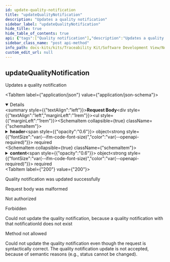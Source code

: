 ```yaml
---
id: update-quality-notification
title: "updateQualityNotification"
description: "Updates a quality notification"
sidebar_label: "updateQualityNotification"
hide_title: true
hide_table_of_contents: true
api: {"tags":["Quality notification"],"description":"Updates a quality notification","operationId":"updateQualityNotification","requestBody":{"content":{"application/json":{"schema":{"required":["header","content"],"type":"object","properties":{"header":{"type":"object","required":["messageId","context","sendDateTime","senderBpn","recipientBpn","version"],"properties":{"messageId":{"type":"string","format":"uuid","example":"a7954026-3aff-4b6c-92bf-04671ef2fa46","description":"Unique ID identifying the message. The purpose of the ID is to uniquely identify a single message, therefore it MUST not be reused."},"context":{"type":"string","enum":["TRACE-QM-Investigation:1.0.0","TRACE-QM-Alert:1.0.0"],"example":"TRACE-QM-Investigation:1.0.0","description":"The context defines the type of quality notification. The context is chosen by the initiator of a quality notification. The QM-Investigation describes a quality issue top-down when it's sent towards the supplier. The QM-Alert describes a quality issue bottom-up when it's sent towards the customer.\n\nTRACE-QM-Investigation:1.0.0\n\nA quality investigation is used to try and technically narrow down the cause of a suspected problem with a serialized part / batch. To achieve this, a customer who has purchased serialized parts/ batches can request his supplier to investigate the affected serialized parts / batches regarding the suspected problem.\n\nTRACE-QM-Alert:1.0.0\n\nA quality alert is sent by a supplier to a customer and describes identified quality issue(s) in one or more serialized parts/ batches delivered to that customer. Thus, the quality alert - besides other information - contains a list of the affected serialized parts/ batches and a description of the quality issue(s). In the worst case the quality alert can result in a recall of the affected serialized parts/ batches.\n\nThe value MUST consist of two parts -- an identifier of the context (e.g. business domain, etc.) followed by a version number. Both the identifier and the version number MUST correspond to the content of the message. Versioning only refers to major versions in both default and fallback cases. Note -- The version of the message's header is specified in the version field."},"sendDateTime":{"type":"string","format":"date-time","example":"2022-07-28T14:41:13.214Z","description":"Time zone-aware timestamp holding the date and the time the message was sent by the sending party. The value MUST be formatted according to the ISO 8601 standard."},"senderBpn":{"type":"string","example":"BPNL00000003BW3S","description":"The business partner number (BPN) of the sender. It is set by the initiator (i.e., sender) of the notification."},"recipientBpn":{"type":"string","example":"BPNL00000003BV4H","description":"The business partner number (BPN) of the receiver. It is set by the initiator (i.e., sender) of the notification."},"expectedResponseBy":{"type":"string","format":"date-time","example":"2022-08-28T14:41:13.214Z","description":"Time zone-aware timestamp holding the date and the time by which the sending party expects a certain type of response from the receiving party.The meaning and interpretation of the field's value are context-bound and MUST therefore be defined by any business domain or platform capability making use of it. The value MUST be formatted according to the ISO 8601 standard."},"relatedMessageId":{"type":"string","format":"uuid","example":"7895a39d-c4ef-4b75-b39f-cae8207a262f","description":"A UUIDv4 to uniquely identify a related quality notification. This field is not about mapping the internal references between quality notifications. This field should only reference the quality notifications that\n\n\\- the recipient can basically understand in his business context and\n\n\\- are of concern to the recipient\n\nThat means, that in most instances, the sender and receiver of both quality notifications (i.e., the send one and the referenced one) are the same. Examples Due to an QM-Investigation an QM-Alert is created and referencing to the QM-Investigation. An QM-Investigation is followed by another QM-Investigation that is referencing to the same quality issue."},"version":{"type":"string","example":"urn:samm:io.catenax.message_header:1.0.0","description":"The unique identifier of the aspect model defining the structure and the semantics of the message's header. The version number should reflect the versioning schema of aspect models in Catena-X."}}},"content":{"required":["notificationId"],"type":"object","properties":{"notificationId":{"type":"string","format":"uuid","example":"41d743c3-6e8a-4393-88af-10494e50bea9","description":"A message can have several notifications, which are exchanged between the supply chain partners. Each notification shall be identifiable, and thus, has an unique notification id. This notification id is automatically generated for each notification that is sent. Every time a HTTP Post is send a new notification ID is generated. A UUIDv4 to uniquely identify an individual quality notification message. In case of an initial sending of a message the notificationId has to be a newly generated UUIDv4."},"status":{"type":"string","enum":["CREATED","SENT","RECEIVED","ACKNOWLEDGED","ACCEPTED","DECLINED","CLOSED"],"example":"SENT","description":"The status of the quality notification. The following entries are supported and allowed\n\n- CREATED This status is an internal status and is used after the initial creation of a notification. It is not communicated to an other CX/business partner.\n\n- SENT This status means that the notification has been sent out. This status is shown on the sender side (and not on the receiver side).\n\n- RECEIVED This status means that the notification has been received by the receiver. The status is shown on sender and receiver side.\n\n- ACKNOWLEDGED Defines that a user has confirmed that the notification has been received. This does NOT mean that the user accepted the notification in the sense of an admission of guilt or the like. However, it means that the notification gets processed by the user (or the organization behind).\n\n- ACCEPTED The status expresses that the received agrees on the quality investigation/alert. Recommendations, counter actions, and the like can be conveyed in the payload field information.\n\n- DECLINED The status expresses that the received does not agree on the quality investigation/alert. Recommendations, counter actions, and the like can be conveyed in the payload field information.\n\n- CLOSED This status is set by the initiator of the notification either to regularly close the notification (i.e., after the receiver has set the status to ACCEPTED or DECLINED) or to abort the processing of the notification (e.g., because the notification is not relevant anymore)."},"severity":{"type":"string","enum":["MINOR","MAJOR","CRITICAL","LIFE-THREATENING"],"example":"CRITICAL","description":"The severity of the quality notification describes its criticality. The severity is set by the initiator of a quality notification. The following entries are supported and allowed\n\n- MINOR This is the case if the quality issue(s) is/are not affecting any functionalities of the serialized parts/batch e.g., aesthetical issue.\n\n- MAJOR This is the case if the quality issue(s) is/are so critical that the functionality of the serialized parts/batch is partially not given. This is also the case if the serialized part / batch is no longer functional, but the missing functionality\n(a) can be compensated by other parts of a superordinate system or (b) has a relatively low significance / benefit\n\n- CRITICAL This is the case if the quality issue(s) is/are so critical that the basic functionality of the serialized parts/batch is no longer given.\n\n- LIFE-THREATENING This is the case if the quality issue(s) is/are so critical that it even endangers human lives e.g., the airbag or break is not working."},"information":{"type":"string","maxLength":1000,"example":"Gear boxes loose oil while driving.","description":"A text that e.g. describes the quality alert or the quality investigation. Recommendations or counter actions can be added by the receiver when ACCECPTED or DECLINED the notification."}}}}}}}},"responses":{"200":{"description":"Quality notification was updated successfully"},"400":{"description":"Request body was malformed"},"401":{"description":"Not authorized"},"403":{"description":"Forbidden"},"404":{"description":"Could not update the quality notification, because a quality notification with that notificationId does not exist"},"405":{"description":"Method not allowed"},"422":{"description":"Could not update the quality notification even though the request is syntactically correct. The quality notification update is not accepted, because of semantic reasons (e.g., status cannot be changed)."}},"method":"post","path":"/qualitynotifications/update","servers":[{"url":"/"}],"jsonRequestBodyExample":{"header":{"messageId":"a7954026-3aff-4b6c-92bf-04671ef2fa46","context":"TRACE-QM-Investigation:1.0.0","sendDateTime":"2022-07-28T14:41:13.214Z","senderBpn":"BPNL00000003BW3S","recipientBpn":"BPNL00000003BV4H","expectedResponseBy":"2022-08-28T14:41:13.214Z","relatedMessageId":"7895a39d-c4ef-4b75-b39f-cae8207a262f","version":"urn:samm:io.catenax.message_header:1.0.0"},"content":{"notificationId":"41d743c3-6e8a-4393-88af-10494e50bea9","status":"SENT","severity":"CRITICAL","information":"Gear boxes loose oil while driving."}},"info":{"title":"Notification API","description":"Notification API","license":{"name":"Apache License v2.0","url":"http://apache.org/v2"},"version":"1.2.0"},"postman":{"name":"update Quality Notification","description":{"content":"Updates a quality notification","type":"text/plain"},"url":{"path":["qualitynotifications","update"],"host":["{{baseUrl}}"],"query":[],"variable":[]},"header":[{"key":"Content-Type","value":"application/json"}],"method":"POST","body":{"mode":"raw","raw":"\"\"","options":{"raw":{"language":"json"}}}}}
sidebar_class_name: "post api-method"
info_path: docs-kits/kits/Traceability Kit/Software Development View/Notification API/v1.2.0 - optional/notification-api
custom_edit_url: null
---
```



## updateQualityNotification



Updates a quality notification

<MimeTabs><TabItem label={"application/json"} value={"application/json-schema"}><details style={{}} data-collapsed={false} open={true}><summary style={{"textAlign":"left"}}><strong>Request Body</strong></summary><div style={{"textAlign":"left","marginLeft":"1rem"}}></div><ul style={{"marginLeft":"1rem"}}><SchemaItem collapsible={true} className={"schemaItem"}><details style={{}}><summary style={{}}><strong>header</strong><span style={{"opacity":"0.6"}}> object</span><strong style={{"fontSize":"var(--ifm-code-font-size)","color":"var(--openapi-required)"}}> required</strong></summary><div style={{"marginLeft":"1rem"}}><SchemaItem collapsible={false} name={"messageId"} required={true} deprecated={undefined} schemaDescription={"Unique ID identifying the message. The purpose of the ID is to uniquely identify a single message, therefore it MUST not be reused."} schemaName={"uuid"} qualifierMessage={undefined} defaultValue={undefined}></SchemaItem><SchemaItem collapsible={false} name={"context"} required={true} deprecated={undefined} schemaDescription={"The context defines the type of quality notification. The context is chosen by the initiator of a quality notification. The QM-Investigation describes a quality issue top-down when it's sent towards the supplier. The QM-Alert describes a quality issue bottom-up when it's sent towards the customer.\n\nTRACE-QM-Investigation:1.0.0\n\nA quality investigation is used to try and technically narrow down the cause of a suspected problem with a serialized part / batch. To achieve this, a customer who has purchased serialized parts/ batches can request his supplier to investigate the affected serialized parts / batches regarding the suspected problem.\n\nTRACE-QM-Alert:1.0.0\n\nA quality alert is sent by a supplier to a customer and describes identified quality issue(s) in one or more serialized parts/ batches delivered to that customer. Thus, the quality alert - besides other information - contains a list of the affected serialized parts/ batches and a description of the quality issue(s). In the worst case the quality alert can result in a recall of the affected serialized parts/ batches.\n\nThe value MUST consist of two parts -- an identifier of the context (e.g. business domain, etc.) followed by a version number. Both the identifier and the version number MUST correspond to the content of the message. Versioning only refers to major versions in both default and fallback cases. Note -- The version of the message's header is specified in the version field."} schemaName={"string"} qualifierMessage={"**Possible values:** [`TRACE-QM-Investigation:1.0.0`, `TRACE-QM-Alert:1.0.0`]"} defaultValue={undefined}></SchemaItem><SchemaItem collapsible={false} name={"sendDateTime"} required={true} deprecated={undefined} schemaDescription={"Time zone-aware timestamp holding the date and the time the message was sent by the sending party. The value MUST be formatted according to the ISO 8601 standard."} schemaName={"date-time"} qualifierMessage={undefined} defaultValue={undefined}></SchemaItem><SchemaItem collapsible={false} name={"senderBpn"} required={true} deprecated={undefined} schemaDescription={"The business partner number (BPN) of the sender. It is set by the initiator (i.e., sender) of the notification."} schemaName={"string"} qualifierMessage={undefined} defaultValue={undefined}></SchemaItem><SchemaItem collapsible={false} name={"recipientBpn"} required={true} deprecated={undefined} schemaDescription={"The business partner number (BPN) of the receiver. It is set by the initiator (i.e., sender) of the notification."} schemaName={"string"} qualifierMessage={undefined} defaultValue={undefined}></SchemaItem><SchemaItem collapsible={false} name={"expectedResponseBy"} required={false} deprecated={undefined} schemaDescription={"Time zone-aware timestamp holding the date and the time by which the sending party expects a certain type of response from the receiving party.The meaning and interpretation of the field's value are context-bound and MUST therefore be defined by any business domain or platform capability making use of it. The value MUST be formatted according to the ISO 8601 standard."} schemaName={"date-time"} qualifierMessage={undefined} defaultValue={undefined}></SchemaItem><SchemaItem collapsible={false} name={"relatedMessageId"} required={false} deprecated={undefined} schemaDescription={"A UUIDv4 to uniquely identify a related quality notification. This field is not about mapping the internal references between quality notifications. This field should only reference the quality notifications that\n\n\\- the recipient can basically understand in his business context and\n\n\\- are of concern to the recipient\n\nThat means, that in most instances, the sender and receiver of both quality notifications (i.e., the send one and the referenced one) are the same. Examples Due to an QM-Investigation an QM-Alert is created and referencing to the QM-Investigation. An QM-Investigation is followed by another QM-Investigation that is referencing to the same quality issue."} schemaName={"uuid"} qualifierMessage={undefined} defaultValue={undefined}></SchemaItem><SchemaItem collapsible={false} name={"version"} required={true} deprecated={undefined} schemaDescription={"The unique identifier of the aspect model defining the structure and the semantics of the message's header. The version number should reflect the versioning schema of aspect models in Catena-X."} schemaName={"string"} qualifierMessage={undefined} defaultValue={undefined}></SchemaItem></div></details></SchemaItem><SchemaItem collapsible={true} className={"schemaItem"}><details style={{}}><summary style={{}}><strong>content</strong><span style={{"opacity":"0.6"}}> object</span><strong style={{"fontSize":"var(--ifm-code-font-size)","color":"var(--openapi-required)"}}> required</strong></summary><div style={{"marginLeft":"1rem"}}><SchemaItem collapsible={false} name={"notificationId"} required={true} deprecated={undefined} schemaDescription={"A message can have several notifications, which are exchanged between the supply chain partners. Each notification shall be identifiable, and thus, has an unique notification id. This notification id is automatically generated for each notification that is sent. Every time a HTTP Post is send a new notification ID is generated. A UUIDv4 to uniquely identify an individual quality notification message. In case of an initial sending of a message the notificationId has to be a newly generated UUIDv4."} schemaName={"uuid"} qualifierMessage={undefined} defaultValue={undefined}></SchemaItem><SchemaItem collapsible={false} name={"status"} required={false} deprecated={undefined} schemaDescription={"The status of the quality notification. The following entries are supported and allowed\n\n- CREATED This status is an internal status and is used after the initial creation of a notification. It is not communicated to an other CX/business partner.\n\n- SENT This status means that the notification has been sent out. This status is shown on the sender side (and not on the receiver side).\n\n- RECEIVED This status means that the notification has been received by the receiver. The status is shown on sender and receiver side.\n\n- ACKNOWLEDGED Defines that a user has confirmed that the notification has been received. This does NOT mean that the user accepted the notification in the sense of an admission of guilt or the like. However, it means that the notification gets processed by the user (or the organization behind).\n\n- ACCEPTED The status expresses that the received agrees on the quality investigation/alert. Recommendations, counter actions, and the like can be conveyed in the payload field information.\n\n- DECLINED The status expresses that the received does not agree on the quality investigation/alert. Recommendations, counter actions, and the like can be conveyed in the payload field information.\n\n- CLOSED This status is set by the initiator of the notification either to regularly close the notification (i.e., after the receiver has set the status to ACCEPTED or DECLINED) or to abort the processing of the notification (e.g., because the notification is not relevant anymore)."} schemaName={"string"} qualifierMessage={"**Possible values:** [`CREATED`, `SENT`, `RECEIVED`, `ACKNOWLEDGED`, `ACCEPTED`, `DECLINED`, `CLOSED`]"} defaultValue={undefined}></SchemaItem><SchemaItem collapsible={false} name={"severity"} required={false} deprecated={undefined} schemaDescription={"The severity of the quality notification describes its criticality. The severity is set by the initiator of a quality notification. The following entries are supported and allowed\n\n- MINOR This is the case if the quality issue(s) is/are not affecting any functionalities of the serialized parts/batch e.g., aesthetical issue.\n\n- MAJOR This is the case if the quality issue(s) is/are so critical that the functionality of the serialized parts/batch is partially not given. This is also the case if the serialized part / batch is no longer functional, but the missing functionality\n(a) can be compensated by other parts of a superordinate system or (b) has a relatively low significance / benefit\n\n- CRITICAL This is the case if the quality issue(s) is/are so critical that the basic functionality of the serialized parts/batch is no longer given.\n\n- LIFE-THREATENING This is the case if the quality issue(s) is/are so critical that it even endangers human lives e.g., the airbag or break is not working."} schemaName={"string"} qualifierMessage={"**Possible values:** [`MINOR`, `MAJOR`, `CRITICAL`, `LIFE-THREATENING`]"} defaultValue={undefined}></SchemaItem><SchemaItem collapsible={false} name={"information"} required={false} deprecated={undefined} schemaDescription={"A text that e.g. describes the quality alert or the quality investigation. Recommendations or counter actions can be added by the receiver when ACCECPTED or DECLINED the notification."} schemaName={"string"} qualifierMessage={"**Possible values:** `<= 1000 characters`"} defaultValue={undefined}></SchemaItem></div></details></SchemaItem></ul></details></TabItem></MimeTabs><div><ApiTabs><TabItem label={"200"} value={"200"}><div>

Quality notification was updated successfully

</div><div></div></TabItem><TabItem label={"400"} value={"400"}><div>

Request body was malformed

</div><div></div></TabItem><TabItem label={"401"} value={"401"}><div>

Not authorized

</div><div></div></TabItem><TabItem label={"403"} value={"403"}><div>

Forbidden

</div><div></div></TabItem><TabItem label={"404"} value={"404"}><div>

Could not update the quality notification, because a quality notification with that notificationId does not exist

</div><div></div></TabItem><TabItem label={"405"} value={"405"}><div>

Method not allowed

</div><div></div></TabItem><TabItem label={"422"} value={"422"}><div>

Could not update the quality notification even though the request is syntactically correct. The quality notification update is not accepted, because of semantic reasons (e.g., status cannot be changed).

</div><div></div></TabItem></ApiTabs></div>
      